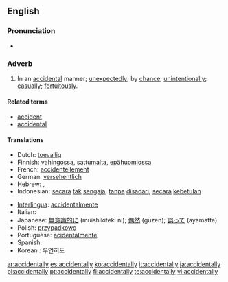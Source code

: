 ==English==

===Pronunciation===
*{{audio|en-us-accidentally.ogg|Audio (US)}}

===Adverb===
{{en-adv}}

# In an [[accidental]] manner; [[unexpectedly]]; by [[chance]]; [[unintentionally]]; [[casually]]; [[fortuitously]].

====Related terms====
*[[accident]]
*[[accidental]]

====Translations====
{{top}}
* Dutch: [[toevallig]]
* Finnish: [[vahingossa]], [[sattumalta]], [[epähuomiossa]]
* French: [[accidentellement]]
* German: [[versehentlich]]
* Hebrew: {{t|he|במקרה|tr=b'miqré|sc=Hebr}}, {{t|he|לא בכוונה|tr=lo' b'khavaná|sc=Hebr}}
* Indonesian: [[secara]] [[tak]] [[sengaja]], [[tanpa]] [[sadar|disadari]], [[secara]] [[kebetulan]]
{{mid}}
* [[Interlingua]]: [[accidentalmente]]
* Italian: {{t+|it|casualmente}}
* Japanese: [[無意識的に]] (muishikiteki ni); [[偶然]] (gūzen); [[誤って]] (ayamatte)
* Polish: [[przypadkowo]]
* Portuguese: [[acidentalmente]]
* Spanish: {{t-|es|accidentalmente}}
* Korean : 우연히도
{{bottom}}

[[ar:accidentally]]
[[es:accidentally]]
[[ko:accidentally]]
[[it:accidentally]]
[[ja:accidentally]]
[[pl:accidentally]]
[[pt:accidentally]]
[[fi:accidentally]]
[[te:accidentally]]
[[vi:accidentally]]